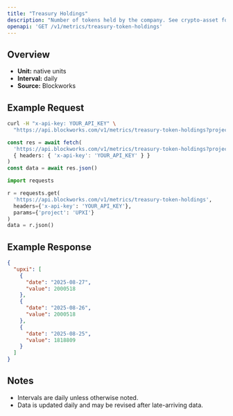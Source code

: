 ```yaml
---
title: "Treasury Holdings"
description: "Number of tokens held by the company. See crypto-asset for asset indicator"
openapi: 'GET /v1/metrics/treasury-token-holdings'
---
```


## Overview

- **Unit:** native units
- **Interval:** daily
- **Source:** Blockworks

## Example Request

<CodeGroup>

```bash cURL
curl -H "x-api-key: YOUR_API_KEY" \
  "https://api.blockworks.com/v1/metrics/treasury-token-holdings?project=UPXI"
```

```typescript TypeScript
const res = await fetch(
  'https://api.blockworks.com/v1/metrics/treasury-token-holdings?project=UPXI',
  { headers: { 'x-api-key': 'YOUR_API_KEY' } }
)
const data = await res.json()
```

```python Python
import requests

r = requests.get(
  'https://api.blockworks.com/v1/metrics/treasury-token-holdings',
  headers={'x-api-key': 'YOUR_API_KEY'},
  params={'project': 'UPXI'}
)
data = r.json()
```

</CodeGroup>

## Example Response

```json
{
  "upxi": [
    {
      "date": "2025-08-27",
      "value": 2000518
    },
    {
      "date": "2025-08-26",
      "value": 2000518
    },
    {
      "date": "2025-08-25",
      "value": 1818809
    }
  ]
}
```

## Notes
- Intervals are daily unless otherwise noted.
- Data is updated daily and may be revised after late-arriving data.
